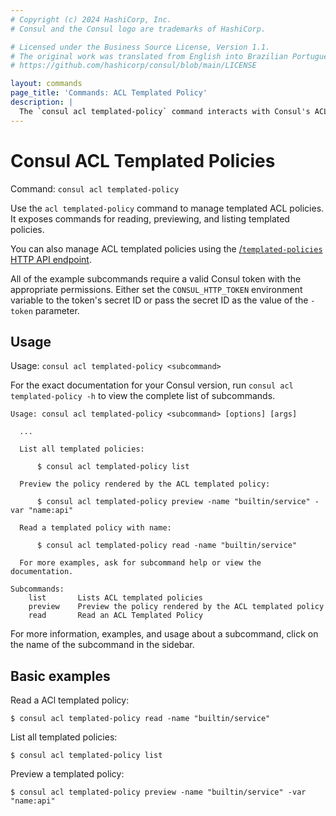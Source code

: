 ```yaml
---
# Copyright (c) 2024 HashiCorp, Inc.
# Consul and the Consul logo are trademarks of HashiCorp.

# Licensed under the Business Source License, Version 1.1.
# The original work was translated from English into Brazilian Portuguese.
# https://github.com/hashicorp/consul/blob/main/LICENSE

layout: commands
page_title: 'Commands: ACL Templated Policy'
description: |
  The `consul acl templated-policy` command interacts with Consul's ACL templated policies. It exposes commands for reading, previewing and listing templated policies.
---
```


# Consul ACL Templated Policies

Command: `consul acl templated-policy`

Use the `acl templated-policy` command  to manage templated ACL policies.
It exposes commands for reading, previewing, and listing templated policies.

You can also manage ACL templated policies using the [/`templated-policies` HTTP API endpoint](/consul/api-docs/acl/templated-policies).

All of the example subcommands require a valid Consul token with the appropriate permissions. Either set the `CONSUL_HTTP_TOKEN` environment variable to the token's secret ID or pass the
secret ID as the value of the `-token` parameter.

## Usage

Usage: `consul acl templated-policy <subcommand>`

For the exact documentation for your Consul version, run `consul acl templated-policy -h` to view the complete list of subcommands.

```text
Usage: consul acl templated-policy <subcommand> [options] [args]

  ...

  List all templated policies:

      $ consul acl templated-policy list

  Preview the policy rendered by the ACL templated policy:

      $ consul acl templated-policy preview -name "builtin/service" -var "name:api"

  Read a templated policy with name:

      $ consul acl templated-policy read -name "builtin/service"

  For more examples, ask for subcommand help or view the documentation.

Subcommands:
    list       Lists ACL templated policies
    preview    Preview the policy rendered by the ACL templated policy
    read       Read an ACL Templated Policy
```

For more information, examples, and usage about a subcommand, click on the name
of the subcommand in the sidebar.

## Basic examples

Read a ACl templated policy:

```shell-session
$ consul acl templated-policy read -name "builtin/service"
```

List all templated policies:

```shell-session
$ consul acl templated-policy list
```

Preview a templated policy:

```shell-session
$ consul acl templated-policy preview -name "builtin/service" -var "name:api"
```
